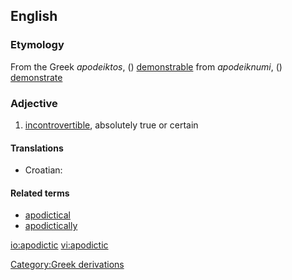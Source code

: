 {{wikipedia}}
==English==

===Etymology===
From the Greek ''apodeiktos'', ({{polytonic|[[ἀποδεικτός]]}}) [[demonstrable]] from ''apodeiknumi'', ({{polytonic|[[ἀποδείκνυμι]]}}) [[demonstrate]]

===Adjective===
{{en-adj|-}}

# [[incontrovertible]], absolutely true or certain

====Translations====
{{trans-top|incontrovertible}}
*Croatian: {{t|hr|apodiktičan}}
{{trans-mid}}
{{trans-bottom}}

[[Category:Greek derivations]]

====Related terms====
*[[apodictical]]
*[[apodictically]]

[[io:apodictic]]
[[vi:apodictic]]